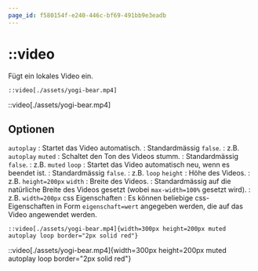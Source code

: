 ```yaml
---
page_id: f580154f-e240-446c-bf69-491bb9e3eadb
---
```



# ::video

Fügt ein lokales Video ein.

```mdx
::video[./assets/yogi-bear.mp4]
```

<BrowserWindow>
::video[./assets/yogi-bear.mp4]
</BrowserWindow>

## Optionen
`autoplay`
: Startet das Video automatisch.
: Standardmässig `false`.
: z.B. `autoplay`
`muted`
: Schaltet den Ton des Videos stumm.
: Standardmässig `false`.
: z.B. `muted`
`loop`
: Startet das Video automatisch neu, wenn es beendet ist.
: Standardmässig `false`.
: z.B. `loop`
`height`
: Höhe des Videos.
: z.B. `height=200px`
`width`
: Breite des Videos.
: Standardmässig auf die natürliche Breite des Videos gesetzt (wobei `max-width=100%` gesetzt wird).
: z.B. `width=200px`
css Eigenschaften
: Es können beliebige css-Eigenschaften in Form `eigenschaft=wert` angegeben werden, die auf das Video angewendet werden.


```mdx
::video[./assets/yogi-bear.mp4]{width=300px height=200px muted autoplay loop border="2px solid red"}
```

<BrowserWindow>
::video[./assets/yogi-bear.mp4]{width=300px height=200px muted autoplay loop border="2px solid red"}
</BrowserWindow>
